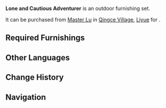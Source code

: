{{Furnishing Infobox
|id             = 350028
|image          = Furnishing Set Lone and Cautious Adventurer Display.png
|category       = Outdoor Set
|subcategory    = Set
|rarity         = 4
|adeptal_energy = 150
|load           = 165
|description    = Adventurers who travel solo tend to be rather conscientious, setting up camp near to road signs as these are places where others tend to have traveled before, chasing the nearby monsters off.
|blueprint      = [[Master Lu]]
}}
'''Lone and Cautious Adventurer''' is an outdoor furnishing set.

It can be purchased from [[Master Lu]] in [[Qingce Village]], [[Liyue]] for {{Item|Mora|24|x=50,000}}.

==Required Furnishings==
{{Recipe
|type = Furnishing Set
|Deadwood Road Sign = 1
|Simple Single-Person Tent = 1
|"The Adventurer's Burdens" = 1
|sort = Deadwood Road Sign,Simple Single-Person Tent,"The Adventurer's Burdens"
|yield = 0
}}

==Other Languages==
{{Other Languages
|en      = Lone and Cautious Adventurer
|zhs     = 孤独而谨慎的冒险家
|zhs_rm  = Gūdú Ér Jǐnshèn de Màoxiǎnjiā
|zht     = 孤獨而謹慎的冒險家
|zht_rm  = Gūdú Ér Jǐnshèn de Màoxiǎnjiā
|zh_tl   = Lone and Cautious Adventurer
|ja      = 慎重な孤独の冒険者
|ja_rm   = Shinchou na Kodoku no Boukensha
|ja_tl   = Cautious Lone Adventurer
|ko      = 신중하고 고독한 모험가
|ko_rm   = Sinjunghago Godokhan Moheomga
|ko_tl   = Cautious and Lone Adventurer
|es      = Aventurero solitario y cauteloso
|es_tl   = Solitary and Cautious Adventurer
|fr      = « Prudence de l'aventurier solitaire »
|fr_tl   = "Prudence of the Lone Adventurer"
|ru      = Одинокий искатель приключений
|ru_tl   = 
|th      = นักผจญภัยสันโดษและระมัดระวังตัว
|th_rm   = 
|th_tl   = 
|vi      = Nhà Mạo Hiểm Cô Đơn Mà Thận Trọng
|vi_tl   = 
|de      = Einsamer und vorsichtiger Abenteurer
|de_tl   = Lone and Cautious Adventurer
|id      = Petualang Penyendiri yang Waspada
|id_tl   = Lone Cautious Adventurer
|pt      = Aventureiro Solitário e Cauteloso
|pt_tl   = Solitary and Cautious Adventurer
}}

==Change History==
{{Change History|1.5}}

==Navigation==
{{Furnishing Navbox/Sets|type=regular}}